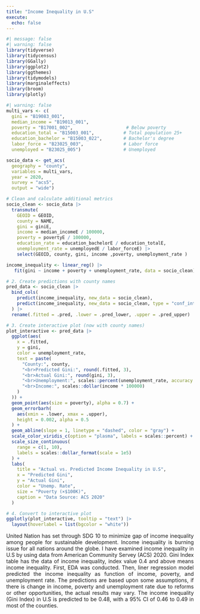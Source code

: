 ```yaml
---
title: "Income Inequality in U.S"
execute: 
  echo: false
---
```


```r
#| message: false
#| warning: false
library(tidyverse)
library(tidycensus)
library(GGally)
library(ggplot2)
library(ggthemes)
library(tidymodels)
library(marginaleffects)
library(broom)
library(plotly)
```

```r
#| warning: false
multi_vars <- c(
  gini = "B19083_001",
  median_income = "B19013_001",
  poverty = "B17001_002",                    # Below poverty
  education_total = "B15003_001",           # Total population 25+
  education_bachelor = "B15003_022",        # Bachelor's degree
  labor_force = "B23025_003",               # Labor force
  unemployed = "B23025_005")                # Unemployed

socio_data <- get_acs(
  geography = "county",
  variables = multi_vars,
  year = 2020,
  survey = "acs5",
  output = "wide")

# Clean and calculate additional metrics
socio_clean <- socio_data |>
  transmute(
    GEOID = GEOID,
    county = NAME,
    gini = giniE,
    income = median_incomeE / 100000,
    poverty = povertyE / 100000,
    education_rate = education_bachelorE / education_totalE,
    unemployment_rate = unemployedE / labor_forceE) |>
    select(GEOID, county, gini, income ,poverty, unemployment_rate )
```

```r
income_inequality <- linear_reg() |> 
   fit(gini ~ income + poverty + unemployment_rate, data = socio_clean)
```

```r
# 2. Create predictions with county names
pred_data <- socio_clean |>
  bind_cols(
    predict(income_inequality, new_data = socio_clean),
    predict(income_inequality, new_data = socio_clean, type = "conf_int")
  ) |>
  rename(.fitted = .pred, .lower = .pred_lower, .upper = .pred_upper)
```

```r
# 3. Create interactive plot (now with county names)
plot_interactive <- pred_data |> 
  ggplot(aes(
    x = .fitted, 
    y = gini,
    color = unemployment_rate,
    text = paste(
      "County:", county,
      "<br>Predicted Gini:", round(.fitted, 3),
      "<br>Actual Gini:", round(gini, 3),
      "<br>Unemployment:", scales::percent(unemployment_rate, accuracy = 0.1),
      "<br>Income:", scales::dollar(income * 100000)
    )
  )) +
  geom_point(aes(size = poverty), alpha = 0.7) +
  geom_errorbarh(
    aes(xmin = .lower, xmax = .upper),
    height = 0.002, alpha = 0.5
  ) +
  geom_abline(slope = 1, linetype = "dashed", color = "gray") +
  scale_color_viridis_c(option = "plasma", labels = scales::percent) +
  scale_size_continuous(
    range = c(1, 10),
    labels = scales::dollar_format(scale = 1e5)
  ) +
  labs(
    title = "Actual vs. Predicted Income Inequality in U.S",
    x = "Predicted Gini",
    y = "Actual Gini",
    color = "Unemp. Rate",
    size = "Poverty (×$100K)",
    caption = "Data Source: ACS 2020"
  )

# 4. Convert to interactive plot
ggplotly(plot_interactive, tooltip = "text") |> 
  layout(hoverlabel = list(bgcolor = "white"))
```

<div style="text-align: justify;"> United Nation has set through SDG 10 to minimize gap of income inequality among people for sustainable development. Income inequality is burning issue for all nations around the globe. I have examined income inequality in U.S by using data from American Community Servey (ACS) 2020. Gini Index table has the data of income inequality, index value 0.4 and above means income inequality.
First, EDA was conducted. Then, liner regression model predicted the income inequality as function of income, poverty, and unemployment rate. The predictions are based upon some assumptions, if there is change in income, poverty and unemployment rate due to reforms or other opportunities, the actual results may vary. The income inequality (Gini Index) in U.S is predicted to be 0.48, with a 95% CI of 0.46 to 0.49 in most of the counties.</div>



